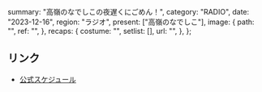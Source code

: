   summary: "高嶺のなでしこの夜遅くにごめん！",
  category: "RADIO",
  date: "2023-12-16",
  region: "ラジオ",
  present: ["高嶺のなでしこ"],
  image: {
    path: "",
    ref: "",
  },
  recaps: {
    costume: "",
    setlist: [],
    url: "",
  },
};

## リンク

- [公式スケジュール](https://takanenonadeshiko.jp/?p=1009)
